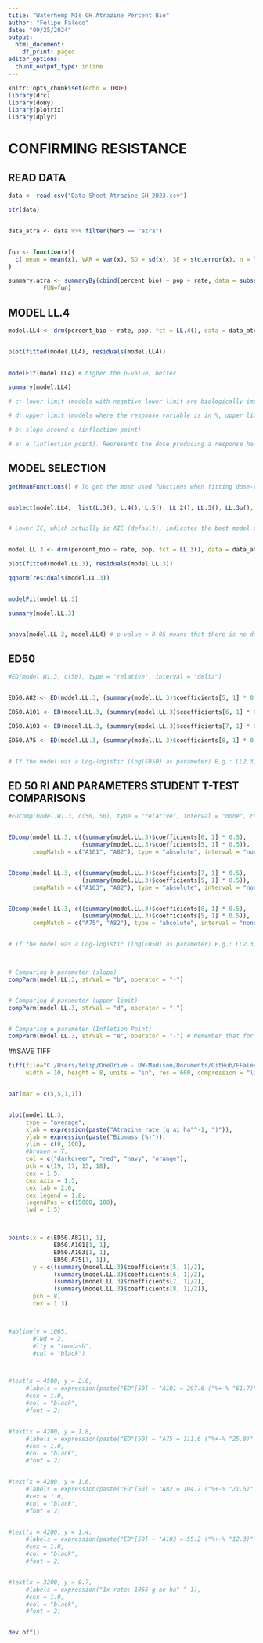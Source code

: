 ```yaml
---
title: "Waterhemp MIs GH Atrazine Percent Bio"
author: "Felipe Faleco"
date: "09/25/2024"
output:
  html_document:
    df_print: paged
editor_options: 
  chunk_output_type: inline
---
```


```r

knitr::opts_chunk$set(echo = TRUE)
library(drc)
library(doBy)
library(plotrix)
library(dplyr)

```


# CONFIRMING RESISTANCE


## READ DATA

```r

data <- read.csv("Data Sheet_Atrazine_GH_2023.csv")

str(data)


data_atra <- data %>% filter(herb == "atra")


fun <- function(x){
  c( mean = mean(x), VAR = var(x), SD = sd(x), SE = std.error(x), n = length(x))
}

summary.atra <- summaryBy(cbind(percent_bio) ~ pop + rate, data = subset(data_atra),
          FUN=fun)


```



## MODEL LL.4

```r

model.LL4 <- drm(percent_bio ~ rate, pop, fct = LL.4(), data = data_atra, type = "continuous")


plot(fitted(model.LL4), residuals(model.LL4))

                
modelFit(model.LL4) # higher the p-value, better.

summary(model.LL4) 

# c: lower limit (models with negative lower limit are biologically impossible. E.g., negative biomass, negative % biomass reduction, or negative % control)

# d: upper limit (models where the response variable is in %, upper limit bigger than 100% are biologically impossible. E.g., % biomass reduction, % control)

# b: slope around e (inflection point)

# e: e (inflection point). Represents the dose producing a response halfway between the u and l parameters (ED50)

```



## MODEL SELECTION

```r

getMeanFunctions() # To get the most used functions when fitting dose-response curves.


mselect(model.LL4,  list(L.3(), L.4(), L.5(), LL.2(), LL.3(), LL.3u(), LL.4(), LL.5(), W1.2(), W1.3(), W1.4(), W2.2(), W2.3(), W2.4(), BC.4(), BC.5(), LL2.2(), LL2.3(), LL2.3u(), LL2.4(), LL2.5(), AR.2(), AR.3(), MM.2(), MM.3(), baro5()), linreg = T)


# Lower IC, which actually is AIC (default), indicates the best model to be used. On the other hand, the highest the Lack of Fit, better the model. The two-, three-, and four-parameter log-logistic models are are symmetrical around the inflection point (parameter "e") while others (e.g. fiveparameter log-logistic, Gompertz, and Weibull) are asymmetrical. In symmetrical models, the parameter "e" and relative ED50 are identical, that is, they both indicate the dose that reduces the response midway between the upper and lower limits. In asymmetrical models, however, the parameter "e" does not have the same meaning as in symmetrical models, even though it is still the location of the inflection point. Therefore, in asymmetrical models, ED50 should be estimated as "absolute" and not relative.


model.LL.3 <- drm(percent_bio ~ rate, pop, fct = LL.3(), data = data_atra, type = "continuous")

plot(fitted(model.LL.3), residuals(model.LL.3))

qqnorm(residuals(model.LL.3))


modelFit(model.LL.3)

summary(model.LL.3)


anova(model.LL.3, model.LL4) # p-value > 0.05 means that there is no difference between models. Therefore, we can use model LL.3

```



## ED50

```r

#ED(model.W1.3, c(50), type = "relative", interval = "delta")


ED50.A82 <- ED(model.LL.3, (summary(model.LL.3)$coefficients[5, 1] * 0.5), clevel = "A82", type = "absolute", interval = "delta")

ED50.A101 <- ED(model.LL.3, (summary(model.LL.3)$coefficients[6, 1] * 0.5), clevel = "A101", type = "absolute", interval = "delta")

ED50.A103 <- ED(model.LL.3, (summary(model.LL.3)$coefficients[7, 1] * 0.5), clevel = "A103", type = "absolute", interval = "delta")

ED50.A75 <- ED(model.LL.3, (summary(model.LL.3)$coefficients[8, 1] * 0.5), clevel = "A75", type = "absolute", interval = "delta")


# If the model was a Log-logistic (log(ED50) as parameter) E.g.: LL2.3,  we should use logBase = exp(1). Eg: ED50.A82 <- ED(model.LL2.3, (summary(model.LL2.3)$coefficients[5, 1] * 0.5), clevel = "A82", type = "absolute", interval = "delta", logBase = exp(1))

```


## ED 50 RI AND PARAMETERS STUDENT T-TEST COMPARISONS

```r

#EDcomp(model.W1.3, c(50, 50), type = "relative", interval = "none", reverse = F)


EDcomp(model.LL.3, c((summary(model.LL.3)$coefficients[6, 1] * 0.5),
                     (summary(model.LL.3)$coefficients[5, 1] * 0.5)), 
       compMatch = c("A101", "A82"), type = "absolute", interval = "none", reverse = F)


EDcomp(model.LL.3, c((summary(model.LL.3)$coefficients[7, 1] * 0.5),
                     (summary(model.LL.3)$coefficients[5, 1] * 0.5)), 
       compMatch = c("A103", "A82"), type = "absolute", interval = "none", reverse = F)


EDcomp(model.LL.3, c((summary(model.LL.3)$coefficients[8, 1] * 0.5),
                     (summary(model.LL.3)$coefficients[5, 1] * 0.5)), 
       compMatch = c("A75", "A82"), type = "absolute", interval = "none", reverse = F)


# If the model was a Log-logistic (log(ED50) as parameter) E.g.: LL2.3, we should use logBase = exp(1). Eg: EDcomp(model.LL2.3, c((summary(model.LL2.3)$coefficients[6, 1] * 0.5), (summary(model.W2.3)$coefficients[5, 1] * 0.5)), compMatch = c("A101", "A82"), type = "absolute", interval = "none", reverse = F, logBase = exp(1))



# Comparing b parameter (slope)
compParm(model.LL.3, strVal = "b", operator = "-")


# Comparing d parameter (upper limit)
compParm(model.LL.3, strVal = "d", operator = "-")


# Comparing e parameter (Infletion Point)
compParm(model.LL.3, strVal = "e", operator = "-") # Remember that for assymetric models, the paramenter"e" does not reflect the ED50. 


```



##SAVE TIFF

```r

tiff(file="C:/Users/felip/OneDrive - UW-Madison/Documents/GitHub/FFaleco/PhD/PhD Projects/Waterhemp/Metabolism Inhibitors/GH/Atrazine/2023/Atrazine_Absolute ED/MIs_Atra Only_GH_All Pops_ DR Percent Bio.tiff",
     width = 10, height = 8, units = "in", res = 600, compression = "lzw")


par(mar = c(5,5,1,1))


plot(model.LL.3,
     type = "average",
     xlab = expression(paste("Atrazine rate (g ai ha"^-1, ")")),
     ylab = expression(paste("Biomass (%)")),
     ylim = c(0, 100),
     #broken = T,
     col = c("darkgreen", "red", "navy", "orange"),
     pch = c(19, 17, 15, 18),
     cex = 1.5,
     cex.axis = 1.5,
     cex.lab = 2.0,
     cex.legend = 1.8,
     legendPos = c(15000, 100),
     lwd = 1.5)



points(x = c(ED50.A82[1, 1], 
             ED50.A101[1, 1],
             ED50.A103[1, 1],
             ED50.A75[1, 1]),
       y = c((summary(model.LL.3)$coefficients[5, 1]/2), 
             (summary(model.LL.3)$coefficients[6, 1]/2),
             (summary(model.LL.3)$coefficients[7, 1]/2),
             (summary(model.LL.3)$coefficients[8, 1]/2)),
       pch = 8,
       cex = 1.3)



#abline(v = 1065, 
       #lwd = 2, 
       #lty = "twodash",
       #col = "black")



#text(x = 4500, y = 2.0, 
     #labels = expression(paste("ED"[50] ~ "A101 = 297.6 ("%+-% "61.7)" ^A)),
     #cex = 1.0,
     #col = "black",
     #font = 2)


#text(x = 4200, y = 1.8, 
     #labels = expression(paste("ED"[50] ~ "A75 = 111.6 ("%+-% "25.8)" ^B)),
     #cex = 1.0,
     #col = "black",
     #font = 2)


#text(x = 4200, y = 1.6, 
     #labels = expression(paste("ED"[50] ~ "A82 = 104.7 ("%+-% "21.5)" ^B)),
     #cex = 1.0,
     #col = "black",
     #font = 2)


#text(x = 4200, y = 1.4, 
     #labels = expression(paste("ED"[50] ~ "A103 = 55.2 ("%+-% "12.3)" ^C)),
     #cex = 1.0,
     #col = "black",
     #font = 2)


#text(x = 3200, y = 0.7, 
     #labels = expression("1x rate: 1065 g ae ha" ^-1),
     #cex = 1.0,
     #col = "black",
     #font = 2)


dev.off()


```


